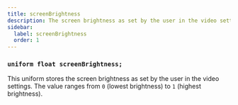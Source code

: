 ```yaml
---
title: screenBrightness
description: The screen brightness as set by the user in the video settings.
sidebar:
  label: screenBrightness
  order: 1
---
```


### `uniform float screenBrightness;`

This uniform stores the screen brightness as set by the user in the video settings. The value ranges from `0` (lowest brightness) to `1` (highest brightness).